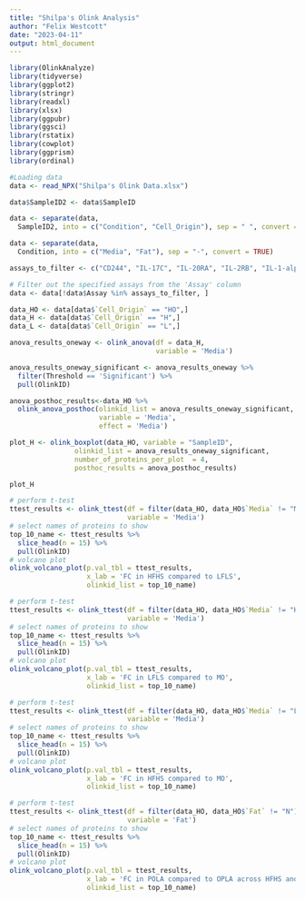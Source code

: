 ```yaml
---
title: "Shilpa's Olink Analysis"
author: "Felix Westcott"
date: "2023-04-11"
output: html_document
---
```


```r


library(OlinkAnalyze)
library(tidyverse)
library(ggplot2)
library(stringr)
library(readxl)
library(xlsx)
library(ggpubr)
library(ggsci)
library(rstatix)
library(cowplot)
library(ggprism)
library(ordinal)

```

``` R
#Loading data
data <- read_NPX("Shilpa's Olink Data.xlsx")

data$SampleID2 <- data$SampleID

data <- separate(data, 
  SampleID2, into = c("Condition", "Cell_Origin"), sep = " ", convert = TRUE)

data <- separate(data, 
  Condition, into = c("Media", "Fat"), sep = "-", convert = TRUE)

assays_to_filter <- c("CD244", "IL-17C", "IL-20RA", "IL-2RB", "IL-1-alpha", "OSM", "IL2", "CD6", "SLAMF1","TNFSF14", "FGF-23", "IL-10RA", "IL-22 RA1", "Beta-NGF", "IL13", "IL10", "TNF", "CD5", "IL-20", "CCL28", "EN-RAGE", "IL-33", "IFN-gamma", "IL4", "IL5", "TNFB")

# Filter out the specified assays from the 'Assay' column
data <- data[!data$Assay %in% assays_to_filter, ]

data_HO <- data[data$`Cell_Origin` == "HO",]
data_H <- data[data$`Cell_Origin` == "H",]
data_L <- data[data$`Cell_Origin` == "L",]

```

```R

anova_results_oneway <- olink_anova(df = data_H, 
                                    variable = 'Media')

anova_results_oneway_significant <- anova_results_oneway %>%
  filter(Threshold == 'Significant') %>%
  pull(OlinkID)

anova_posthoc_results<-data_HO %>% 
  olink_anova_posthoc(olinkid_list = anova_results_oneway_significant,
                      variable = 'Media',
                      effect = 'Media')

plot_H <- olink_boxplot(data_HO, variable = "SampleID", 
                olinkid_list = anova_results_oneway_significant,
                number_of_proteins_per_plot  = 4,
                posthoc_results = anova_posthoc_results)

plot_H


```

```R

# perform t-test
ttest_results <- olink_ttest(df = filter(data_HO, data_HO$`Media` != "MO"),
                             variable = 'Media')
# select names of proteins to show
top_10_name <- ttest_results %>%
  slice_head(n = 15) %>%
  pull(OlinkID)
# volcano plot
olink_volcano_plot(p.val_tbl = ttest_results,
                   x_lab = 'FC in HFHS compared to LFLS',
                   olinkid_list = top_10_name)

# perform t-test
ttest_results <- olink_ttest(df = filter(data_HO, data_HO$`Media` != "HFHS"),
                             variable = 'Media')
# select names of proteins to show
top_10_name <- ttest_results %>%
  slice_head(n = 15) %>%
  pull(OlinkID)
# volcano plot
olink_volcano_plot(p.val_tbl = ttest_results,
                   x_lab = 'FC in LFLS compared to MO',
                   olinkid_list = top_10_name)

# perform t-test
ttest_results <- olink_ttest(df = filter(data_HO, data_HO$`Media` != "LFLS"),
                             variable = 'Media')
# select names of proteins to show
top_10_name <- ttest_results %>%
  slice_head(n = 15) %>%
  pull(OlinkID)
# volcano plot
olink_volcano_plot(p.val_tbl = ttest_results,
                   x_lab = 'FC in HFHS compared to MO',
                   olinkid_list = top_10_name)

# perform t-test
ttest_results <- olink_ttest(df = filter(data_HO, data_HO$`Fat` != "N"),
                             variable = 'Fat')
# select names of proteins to show
top_10_name <- ttest_results %>%
  slice_head(n = 15) %>%
  pull(OlinkID)
# volcano plot
olink_volcano_plot(p.val_tbl = ttest_results,
                   x_lab = 'FC in POLA compared to OPLA across HFHS and LFLS',
                   olinkid_list = top_10_name)

```
